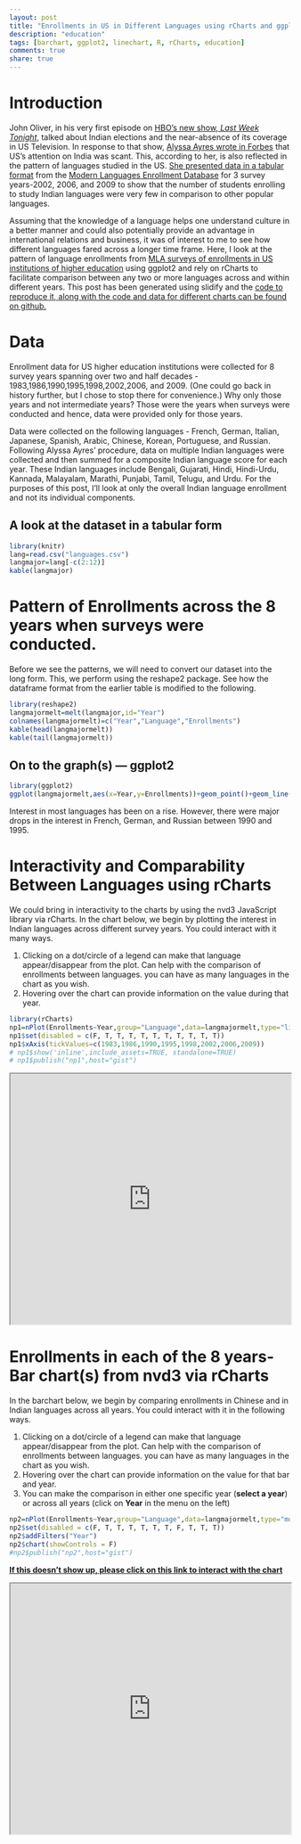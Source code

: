 ```yaml
---
layout: post
title: "Enrollments in US in Different Languages using rCharts and ggplot2"
description: "education"
tags: [barchart, ggplot2, linechart, R, rCharts, education]
comments: true
share: true
---
```


# Introduction

John Oliver, in his very first episode on [HBO's new show, *Last Week Tonight*](http://www.youtube.com/watch?v=5tCmriZSxxk), talked about Indian elections and the near-absence of its coverage in US Television. In response to that show, [Alyssa Ayres wrote in Forbes](http://www.forbes.com/sites/alyssaayres/2014/05/01/thanks-john-oliver-why-india-isnt-a-big-focus-for-u-s-television/) that US's attention on India was scant.  This, according to her, is also reflected in the pattern of languages studied in the US. [She presented data in a tabular format](http://www.forbes.com/sites/alyssaayres/2014/05/01/thanks-john-oliver-why-india-isnt-a-big-focus-for-u-s-television/) from the [Modern Languages Enrollment Database](https://www.mla.org/flsurvey_search) for 3 survey years-2002, 2006, and 2009 to show that the number of students enrolling to study Indian languages were very few in comparison to other popular languages. 

Assuming that the knowledge of a language helps one understand culture in a better manner and could also potentially provide an advantage in international relations and business, it was of interest to me to see how different languages fared across a longer time frame. Here, I look at the pattern of language enrollments from [MLA surveys of enrollments in US institutions of higher education](https://www.mla.org/flsurvey_search) using ggplot2 and rely on rCharts to facilitate comparison between any two or more languages across and within different years. This post has been generated using slidify and the [code to reproduce it, along with the code and data for different charts can be found on github.](https://github.com/patilv/language)   

# Data

Enrollment data for US higher education institutions were collected for 8 survey years spanning over two and half decades - 1983,1986,1990,1995,1998,2002,2006, and 2009. (One could go back in history further, but I chose to stop there for convenience.) Why only those years and not intermediate years? Those were the years when surveys were conducted and hence, data were provided only for those years.

Data were collected on the following languages - French, German, Italian, Japanese, Spanish, Arabic, Chinese, Korean, Portuguese, and Russian. Following Alyssa Ayres' procedure, data on multiple Indian languages were collected and then summed for a composite Indian language score for each year. These Indian languages include Bengali, Gujarati, Hindi, Hindi-Urdu, Kannada, Malayalam, Marathi, Punjabi, Tamil, Telugu, and Urdu. For the purposes of this post, I'll look at only the overall Indian language enrollment and not its individual components.  

## A look at the dataset in a tabular form

```r
library(knitr)
lang=read.csv("languages.csv")
langmajor=lang[-c(2:12)]
kable(langmajor)
```

# Pattern of Enrollments across the 8 years when surveys were conducted.
Before we see the patterns, we will need to convert our dataset into the long form. This, we perform using the reshape2 package. See how the dataframe format from the earlier table is modified to the following. 

```r
library(reshape2)
langmajormelt=melt(langmajor,id="Year")
colnames(langmajormelt)=c("Year","Language","Enrollments")
kable(head(langmajormelt))
kable(tail(langmajormelt))
```
## On to the graph(s) --- ggplot2

```r
library(ggplot2)
ggplot(langmajormelt,aes(x=Year,y=Enrollments))+geom_point()+geom_line()+facet_wrap(~Language,scales="free")+theme_bw()
```
Interest in most languages has been on a rise. However, there were major drops in the interest in French, German, and Russian between 1990 and 1995. 

# Interactivity and Comparability Between Languages using rCharts

We could bring in interactivity to the charts by using the nvd3 JavaScript library via rCharts. In the chart below, we begin by plotting the interest in Indian languages across different survey years. You could interact with it many ways.

1. Clicking on a dot/circle of a legend can make that language appear/disappear from the plot. Can help with the comparison of enrollments between languages. you can have as many languages in the chart as you wish.
2. Hovering over the chart can provide information on the value during that year.

```r
library(rCharts)
np1=nPlot(Enrollments~Year,group="Language",data=langmajormelt,type="lineChart")
np1$set(disabled = c(F, T, T, T, T, T, T, T, T, T, T))
np1$xAxis(tickValues=c(1983,1986,1990,1995,1998,2002,2006,2009))
# np1$show('inline',include_assets=TRUE, standalone=TRUE)
# np1$publish("np1",host="gist")
```

<iframe height="450" width="100%" src="http://www.pagist.info/353108ff4913894d708b"></iframe>

# Enrollments in each of the 8 years- Bar chart(s) from nvd3 via rCharts

In the barchart below, we begin by comparing enrollments in Chinese and in Indian languages across all years. You could interact with it in the following ways.

1. Clicking on a dot/circle of a legend can make that language appear/disappear from the plot. Can help with the comparison of enrollments between languages. you can have as many languages in the chart as you wish.
2. Hovering over the chart can provide information on the value for that bar and year.
3. You can make the comparison in either one specific year (**select a year**) or across all years (click on **Year** in the menu on the left)

```r
np2=nPlot(Enrollments~Year,group="Language",data=langmajormelt,type="multiBarChart")
np2$set(disabled = c(F, T, T, T, T, T, T, F, T, T, T))
np2$addFilters("Year")
np2$chart(showControls = F)
#np2$publish("np2",host="gist")
```
**[If this doesn't show up, please click on this link to interact with the chart](http://bl.ocks.org/patilv/raw/b4694cc7b6d9e5e7b173/#.U21UPfldWSo)**

<iframe height="450" width="100%" src="http://bl.ocks.org/patilv/raw/b4694cc7b6d9e5e7b173/#.U21UPfldWSo"></iframe>
